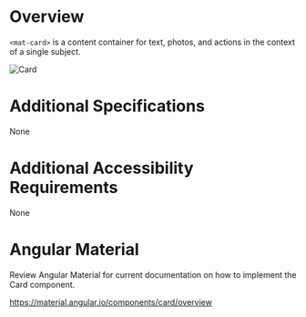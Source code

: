 
<Meta title="Wiki/Card" />

# **Overview**

`<mat-card>` is a content container for text, photos, and actions in the context of a single subject.

<img src={Card} alt="Card" />

# **Additional Specifications**

None

# **Additional Accessibility Requirements**

None

# **Angular Material**

Review Angular Material for current documentation on how to implement the Card component.

https://material.angular.io/components/card/overview
